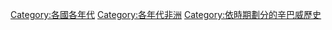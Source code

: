 [[Category:各國各年代|Category:各國各年代]]
[[Category:各年代非洲|Category:各年代非洲]]
[[Category:依時期劃分的辛巴威歷史|Category:依時期劃分的辛巴威歷史]]